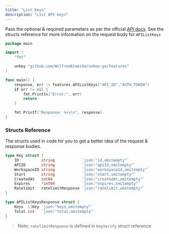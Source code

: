 ```yaml
---
title: "List Keys"
description: "List API keys"
---
```


Pass the optional & required parameters as per the official [API docs](https://unkey.com/docs/api-reference/apis/list-keys). See the structs reference for more information on the request body for `APIListKeys`

```go
package main

import (
	"fmt"

	unkey "github.com/WilfredAlmeida/unkey-go/features"
)

func main() {
	response, err := features.APIListKeys("API_ID","AUTH_TOKEN")
	if err != nil {
		fmt.Println("Error:", err)
		return
	}

	fmt.Printf("Response: %+v\n", response)
}
```

### Structs Reference

The structs used in code for you to get a better idea of the request & response bodies.

```go
type Key struct {
	ID          string            `json:"id,omitempty"`
	APIID       string            `json:"apiId,omitempty"`
	WorkspaceID string            `json:"workspaceId,omitempty"`
	Start       string            `json:"start,omitempty"`
	CreatedAt   int64             `json:"createdAt,omitempty"`
	Expires     *int64            `json:"expires,omitempty"`
	Ratelimit   ratelimitResponse `json:"ratelimit,omitempty"`
}

type APIListKeysResponse struct {
	Keys  []Key `json:"keys,omitempty"`
	Total int   `json:"total,omitempty"`
}
```

> Note: `ratelimitResponse` is defined in `KeyVerify` struct reference
